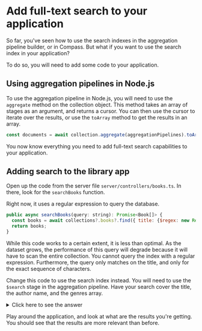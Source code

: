 # Add full-text search to your application

So far, you've seen how to use the search indexes in the aggregation pipeline builder, or in Compass. But what if you want to use the search index in your application?

To do so, you will need to add some code to your application.

## Using aggregation pipelines in Node.js

To use the aggregation pipeline in Node.js, you will need to use the `aggregate` method on the collection object. This method takes an array of stages as an argument, and returns a cursor. You can then use the cursor to iterate over the results, or use the `toArray` method to get the results in an array.

```js
const documents = await collection.aggregate(aggregationPipelines).toArray();
```

You now know everything you need to add full-text search capabilities to your application.

## Adding search to the library app

Open up the code from the server file `server/controllers/books.ts`. In there, look for the `searchBooks` function.

Right now, it uses a regular expression to query the database.

```js
public async searchBooks(query: string): Promise<Book[]> {
  const books = await collections?.books?.find({ title: {$regex: new RegExp(query, "i")} }).toArray();
  return books;
}
```
While this code works to a certain extent, it is less than optimal. As the dataset grows, the performance of this query will degrade because it will have to scan the entire collection. You cannot query the index with a regular expression. Furthermore, the query only matches on the title, and only for the exact sequence of characters.

Change this code to use the search index instead. You will need to use the `$search` stage in the aggregation pipeline. Have your search cover the title, the author name, and the genres array.

<details>
<summary>Click here to see the answer</summary>
<div>

```js
public async searchBooks(query: string): Promise<Book[]> {
  const aggregationPipeline = [
      {
          $search: {
              index: 'fulltextsearch',
              text: {
                  query,
                  path: ['title', 'authors.name', 'genres']
              }
          }
      }
  ];
  const books = await collections?.books?.aggregate(aggregationPipeline).toArray() as Book[];
  return books;
}
```
</div>
</details>

Play around the application, and look at what are the results you're getting. You should see that the results are more relevant than before.